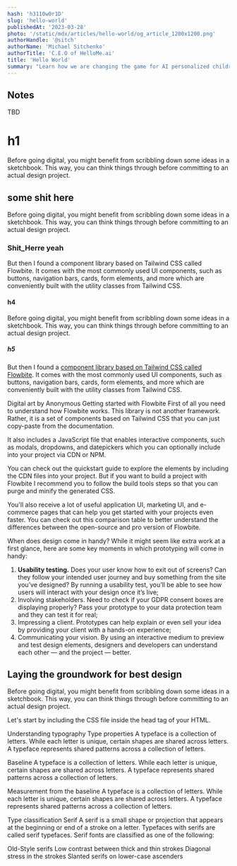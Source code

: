 ```yaml
---
hash: 'h3110w0r1D'
slug: 'hello-world'
publishedAt: '2023-03-28'
photo: '/static/mdx/articles/hello-world/og_article_1200x1200.png'
authorHandle: '@sitch'
authorName: 'Michael Sitchenko'
authorTitle: 'C.E.O of HelloMe.ai'
title: 'Hello World'
summary: "Learn how we are changing the game for AI personalized children's books here at HelloMe.ai"
---
```


## Notes

TBD

# h1

Before going digital, you might benefit from scribbling down some ideas in a sketchbook. This way, you can think things through before committing to an actual design project.

## some shit here

Before going digital, you might benefit from scribbling down some ideas in a sketchbook. This way, you can think things through before committing to an actual design project.

### Shit_Herre yeah

But then I found a component library based on Tailwind CSS called Flowbite. It comes with the most commonly used UI components, such as buttons, navigation bars, cards, form elements, and more which are conveniently built with the utility classes from Tailwind CSS.

#### h4

Before going digital, you might benefit from scribbling down some ideas in a sketchbook. This way, you can think things through before committing to an actual design project.

##### h5

But then I found a [component library based on Tailwind CSS called Flowbite](https://flowbite.com/). It comes with the most commonly used UI components, such as buttons, navigation bars, cards, form elements, and more which are conveniently built with the utility classes from Tailwind CSS.

Digital art by Anonymous
Getting started with Flowbite
First of all you need to understand how Flowbite works. This library is not another framework. Rather, it is a set of components based on Tailwind CSS that you can just copy-paste from the documentation.

It also includes a JavaScript file that enables interactive components, such as modals, dropdowns, and datepickers which you can optionally include into your project via CDN or NPM.

You can check out the quickstart guide to explore the elements by including the CDN files into your project. But if you want to build a project with Flowbite I recommend you to follow the build tools steps so that you can purge and minify the generated CSS.

You'll also receive a lot of useful application UI, marketing UI, and e-commerce pages that can help you get started with your projects even faster. You can check out this comparison table to better understand the differences between the open-source and pro version of Flowbite.

When does design come in handy?
While it might seem like extra work at a first glance, here are some key moments in which prototyping will come in handy:

1. **Usability testing.** Does your user know how to exit out of screens? Can they follow your intended user journey and buy something from the site you’ve designed? By running a usability test, you’ll be able to see how users will interact with your design once it’s live;
1. Involving stakeholders. Need to check if your GDPR consent boxes are displaying properly? Pass your prototype to your data protection team and they can test it for real;
1. Impressing a client. Prototypes can help explain or even sell your idea by providing your client with a hands-on experience;
1. Communicating your vision. By using an interactive medium to preview and test design elements, designers and developers can understand each other — and the project — better.

## Laying the groundwork for best design

Before going digital, you might benefit from scribbling down some ideas in a sketchbook. This way, you can think things through before committing to an actual design project.

Let's start by including the CSS file inside the head tag of your HTML.

Understanding typography
Type properties
A typeface is a collection of letters. While each letter is unique, certain shapes are shared across letters. A typeface represents shared patterns across a collection of letters.

Baseline
A typeface is a collection of letters. While each letter is unique, certain shapes are shared across letters. A typeface represents shared patterns across a collection of letters.

Measurement from the baseline
A typeface is a collection of letters. While each letter is unique, certain shapes are shared across letters. A typeface represents shared patterns across a collection of letters.

Type classification
Serif
A serif is a small shape or projection that appears at the beginning or end of a stroke on a letter. Typefaces with serifs are called serif typefaces. Serif fonts are classified as one of the following:

Old-Style serifs
Low contrast between thick and thin strokes
Diagonal stress in the strokes
Slanted serifs on lower-case ascenders
